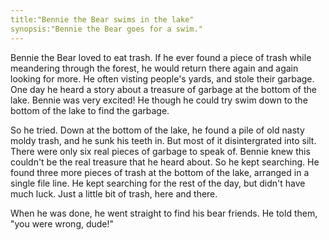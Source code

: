 ```yaml
---
title:"Bennie the Bear swims in the lake"
synopsis:"Bennie the Bear goes for a swim."
---
```


Bennie the Bear loved to eat trash.
If he ever found a piece of trash while meandering through the forest, he would return there again and again looking for more.
He often visting people's yards, and stole their garbage.
One day he heard a story about a treasure of garbage at the bottom of the lake.
Bennie was very excited!
He though he could try swim down to the bottom of the lake to find the garbage.

So he tried.
Down at the bottom of the lake, he found a pile of old nasty moldy trash, and he sunk his teeth in.
But most of it disintergrated into silt.
There were only six real pieces of garbage to speak of.
Bennie knew this couldn't be the real treasure that he heard about.
So he kept searching.
He found three more pieces of trash at the bottom of the lake, arranged in a single file line.
He kept searching for the rest of the day, but didn't have much luck.
Just a little bit of trash, here and there.

When he was done, he went straight to find his bear friends. He told them, "you were wrong, dude!"
